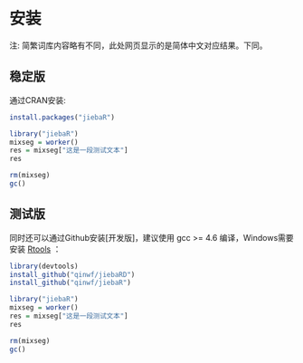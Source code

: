 # 安装

注: 简繁词库内容略有不同，此处网页显示的是简体中文对应结果。下同。

## 稳定版

通过CRAN安装:

```r
install.packages("jiebaR")
```

```r
library("jiebaR")
mixseg = worker()
res = mixseg["这是一段测试文本"]
res
```


```r
rm(mixseg)
gc()
```

## 测试版


同时还可以通过Github安装[开发版]，建议使用 gcc >= 4.6 编译，Windows需要安装 [Rtools](http://cran.r-project.org/bin/windows/Rtools/) ：

```r
library(devtools)
install_github("qinwf/jiebaRD")
install_github("qinwf/jiebaR")
```

```r
library("jiebaR")
mixseg = worker()
res = mixseg["这是一段测试文本"]
res
```


```r
rm(mixseg)
gc()
```
